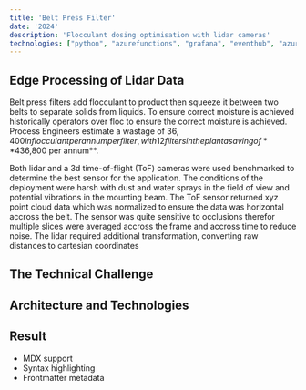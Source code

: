 ```yaml
---
title: 'Belt Press Filter'
date: '2024'
description: 'Flocculant dosing optimisation with lidar cameras'
technologies: ["python", "azurefunctions", "grafana", "eventhub", "azureiothub", "azureblob"] 
---
```


## Edge Processing of Lidar Data

Belt press filters add flocculant to product then squeeze it between two belts to separate solids from liquids.
To ensure correct moisture is achieved historically operators over floc to ensure the correct moisture is achieved.
Process Engineers estimate a wastage of $36,400 in flocculant per annum per filter, with 12 filters in the plant a saving of **$436,800 per annum**.

Both lidar and a 3d time-of-flight (ToF) cameras were used benchmarked to determine the best sensor for the application. 
The conditions of the deployment were harsh with dust and water sprays in the field of view and potential vibrations in the mounting beam.
The ToF sensor returned xyz point cloud data which was normalized to ensure the data was horizontal accross the belt.  The sensor was quite sensitive to occlusions therefor multiple slices were averaged accross the frame and accross time to reduce noise.
The lidar required additional transformation, converting raw distances to cartesian coordinates

## The Technical Challenge

## Architecture and Technologies

## Result

- MDX support
- Syntax highlighting
- Frontmatter metadata 